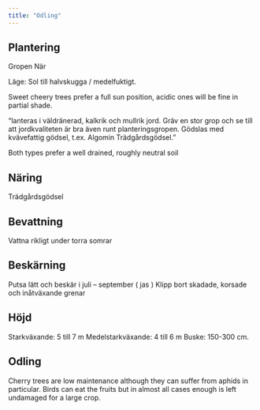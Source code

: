 ```yaml
---
title: "Odling"
---
```


## Plantering

Gropen
När

Läge: Sol till halvskugga / medelfuktigt. 

Sweet cheery trees prefer a full sun position, acidic ones will be fine in partial shade.

"lanteras i väldränerad, kalkrik och mullrik jord. Gräv en stor grop och se till att jordkvaliteten är bra även runt planteringsgropen. Gödslas med kvävefattig gödsel, t.ex. Algomin Trädgårdsgödsel."

Both types prefer a well drained, roughly neutral soil

## Näring

Trädgårdsgödsel

## Bevattning

Vattna rikligt under torra somrar

## Beskärning

Putsa lätt och beskär i juli – september ( jas )
Klipp bort skadade, korsade och inåtväxande grenar

## Höjd

Starkväxande: 5 till 7 m
Medelstarkväxande: 4 till 6 m
Buske: 150-300 cm.

## Odling

Cherry trees are low maintenance although they can suffer from aphids in particular. Birds can eat the fruits but in almost all cases enough is left undamaged for a large crop.
